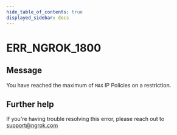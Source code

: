 ```yaml
---
hide_table_of_contents: true
displayed_sidebar: docs
---
```



# ERR_NGROK_1800

## Message

You have reached the maximum of `MAX` IP Policies on a restriction.

<ErrorDetails error="err_ngrok_1800" />

## Further help

If you're having trouble resolving this error, please reach out to [support@ngrok.com](mailto:support@ngrok.com?subject=Help%20with%20ERR_NGROK_1800)
